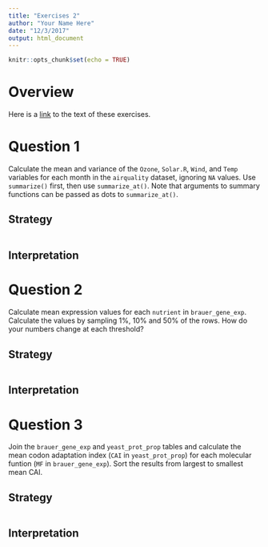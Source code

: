 ```yaml
---
title: "Exercises 2"
author: "Your Name Here"
date: "12/3/2017"
output: html_document
---
```


```r
knitr::opts_chunk$set(echo = TRUE)
```

# Overview

Here is a [link](https://raw.githubusercontent.com/rnabioco/eda/master/vignettes/exercises-2.Rmd) to the text of these exercises.

# Question 1

Calculate the mean and variance of the `Ozone`, `Solar.R`, `Wind`, and `Temp` variables for each month in the `airquality` dataset, ignoring `NA` values. Use `summarize()` first, then use `summarize_at()`. Note that arguments to summary functions can be passed as dots to `summarize_at()`.

## Strategy

```r

```

## Interpretation

# Question 2

Calculate mean expression values for each `nutrient` in `brauer_gene_exp`. Calculate the values by sampling 1%, 10% and 50% of the rows. How do your numbers change at each threshold?

## Strategy

```r

```

## Interpretation

# Question 3 

Join the `brauer_gene_exp` and `yeast_prot_prop` tables and calculate the mean codon adaptation index (`CAI` in `yeast_prot_prop`) for each molecular funtion (`MF` in `brauer_gene_exp`). Sort the results from largest to smallest mean CAI.

## Strategy

```r

```

## Interpretation
